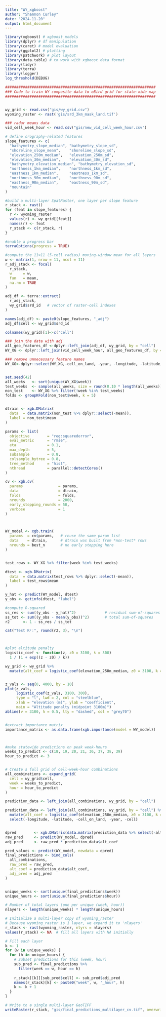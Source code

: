 ```yaml
---
title: "WY_xgboost"
author: "Shannon Curley"
date: "2024-11-20"
output: html_document
---
```


```r
library(xgboost) # xgboost models
library(dplyr) # df manipulation 
library(caret) # model evaluation
library(ggplot2) # plotting
library(patchwork) # plot layout
library(data.table) # to work with xgboost data format
library(tidyr)
library(terra)
library(logger)
log_threshold(DEBUG)

####################################################################
### Code to train WY composite data to eBird grid for state-wide map
####################################################################


wy_grid <- read.csv("gis/wy_grid.csv")
wyoming_raster <- rast('gis/srd_3km_mask_land.tif')

### radar means data
vid_cell_week_hour <- read.csv("gis/new_vid_cell_week_hour.csv")

# define orography-related features
slope_features <- c(
  "bathymetry_slope_median", "bathymetry_slope_sd",
  "shoreline_slope_mean",    "shoreline_slope_sd",
  "elevation_250m_median",   "elevation_250m_sd",
  "elevation_30m_median",    "elevation_30m_sd",
  "bathymetry_elevation_median", "bathymetry_elevation_sd",
  "northness_1km_median",    "northness_1km_sd",
  "eastness_1km_median",     "eastness_1km_sd",
  "northness_90m_median",    "northness_90m_sd",
  "eastness_90m_median",     "eastness_90m_sd",
  "mountain"
)

#build a multi‐layer SpatRaster, one layer per slope feature
r_stack <- rast()
for (feat in slope_features) {
  r <- wyoming_raster
  values(r) <- wy_grid[[feat]]
  names(r) <- feat
  r_stack <- c(r_stack, r)
}

#enable a progress bar 
terraOptions(progress = TRUE)

#compute the 11×11 (5‐cell radius) moving‐window mean for all layers
w <- matrix(1, nrow = 11, ncol = 11)
r_adj_stack <- focal(
  r_stack,
  w     = w,
  fun   = mean,
  na.rm = TRUE
)

adj_df <- terra::extract(
  r_adj_stack,
  wy_grid$srd_id   # vector of raster‐cell indexes
)

names(adj_df) <- paste0(slope_features, "_adj")
adj_df$cell <- wy_grid$srd_id

colnames(wy_grid)[1]<-c("cell")

### join the data with adj
all_geo_features_df <-dplyr::left_join(adj_df, wy_grid, by = "cell") 
WY_XG <- dplyr::left_join(vid_cell_week_hour, all_geo_features_df, by = "cell") 

### remove unnecessary feature names
WY_XG<-dplyr::select(WY_XG,-cell_on_land, -year, -longitude, -latitude, -cell, -X, -x, -y)


set.seed(42)
all_weeks   <- sort(unique(WY_XG$week))
test_weeks  <- sample(all_weeks, size = round(0.10 * length(all_weeks)))
non_test    <- WY_XG %>% filter(!week %in% test_weeks)
folds <- groupKFold(non_test$week, k = 5)


dtrain <- xgb.DMatrix(
  data  = data.matrix(non_test %>% dplyr::select(-mean)),
  label = non_test$mean
)

params <- list(
  objective        = "reg:squarederror",
  eval_metric      = "rmse",
  eta              = 0.1,
  max_depth        = 5,
  subsample        = 0.8,
  colsample_bytree = 0.8,
  tree_method      = "hist",
  nthread          = parallel::detectCores()
)

cv <- xgb.cv(
  params                = params,
  data                  = dtrain,
  folds                 = folds,
  nrounds               = 2000,
  early_stopping_rounds = 50,
  verbose               = 1
)



WY_model <- xgb.train(
  params  = cv$params,   # reuse the same param list
  data    = dtrain,      # dtrain was built from *non-test* rows
  nrounds = best_n       # no early stopping here
)


test_rows <- WY_XG %>% filter(week %in% test_weeks)

dtest <- xgb.DMatrix(
  data  = data.matrix(test_rows %>% dplyr::select(-mean)),
  label = test_rows$mean
)

y_hat <- predict(WY_model, dtest)
y_obs <- getinfo(dtest, "label")

#compute R-squared
ss_res <- sum((y_obs - y_hat)^2)             # residual sum-of-squares
ss_tot <- sum((y_obs - mean(y_obs))^2)       # total sum-of-squares
r2      <- 1 - ss_res / ss_tot

cat("Test R²:", round(r2, 3), "\n")



#plot altitude penalty
logistic_coef <- function(z, z0 = 3100, k = 300)
  1 / (1 + exp((z - z0) / k))

wy_grid <- wy_grid %>%
  mutate(alt_coef = logistic_coef(elevation_250m_median, z0 = 3100, k = 300))


z_vals <- seq(0, 4000, by = 10)
plot(z_vals,
     logistic_coef(z_vals, 3100, 300),
     type = "l", lwd = 2, col = "steelblue",
     xlab = "elevation (m)", ylab = "coefficient",
     main = "Altitude penalty (midpoint 3100m)")
abline(v = 3100, h = 0.5, lty = "dashed", col = "grey70")


#extract importance matrix
importance_matrix <- as.data.frame(xgb.importance(model = WY_model))



#make statewide predictions on peak week-hours 
weeks_to_predict <- c(18, 19, 20, 21, 36, 37, 38, 39)
hour_to_predict <- 3


# Create a full grid of cell-week-hour combinations
all_combinations <- expand_grid(
  cell = wy_grid$cell,
  week = weeks_to_predict,
  hour = hour_to_predict
)

prediction_data <- left_join(all_combinations, wy_grid, by = "cell")

prediction_data <- left_join(all_combinations, wy_grid, by = "cell") %>%
  mutate(alt_coef = logistic_coef(elevation_250m_median, z0 = 3100, k = 300)) %>%
  select(-longitude, -latitude, -cell_on_land, -year, -cell)


dpred        <- xgb.DMatrix(data.matrix(prediction_data %>% select(-alt_coef)))
raw_pred     <- predict(WY_model, dpred)
adj_pred     <- raw_pred * prediction_data$alt_coef

pred_values <- predict(WY_model, newdata = dpred)
final_predictions <- bind_cols(
  all_combinations,
  raw_pred = raw_pred,
  alt_coef = prediction_data$alt_coef,
  adj_pred = adj_pred
)


unique_weeks <- sort(unique(final_predictions$week))
unique_hours <- sort(unique(final_predictions$hour))

# Number of total layers (one per unique (week, hour))
nlayers <- length(unique_weeks) * length(unique_hours)

# Initialize a multi-layer copy of wyoming_raster
# Because wyoming_raster is 1 layer, we expand it to 'nlayers'
r_stack <- rast(wyoming_raster, nlyrs = nlayers)
values(r_stack) <- NA  # fill all layers with NA initially

# Fill each layer
k <- 1
for (w in unique_weeks) {
  for (h in unique_hours) {
    # Subset predictions for this (week, hour)
    sub_pred <- final_predictions %>%
      filter(week == w, hour == h)
    
    r_stack[[k]][sub_pred$cell] <- sub_pred$adj_pred
    names(r_stack)[k] <- paste0("week", w, "_hour", h)
    k <- k + 1
  }
}

# Write to a single multi-layer GeoTIFF
writeRaster(r_stack, "gis/final_predictions_multilayer_cv.tif", overwrite = TRUE)


```





